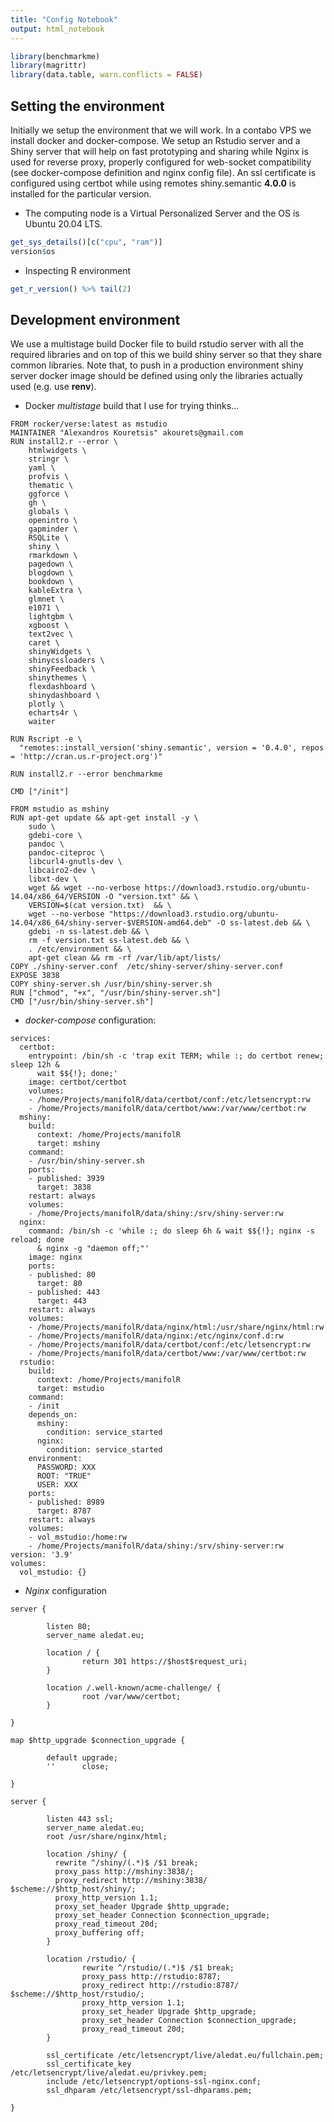 ```yaml
---
title: "Config Notebook"
output: html_notebook
---
```


```r
library(benchmarkme)
library(magrittr)
library(data.table, warn.conflicts = FALSE)
```

## Setting the environment

Initially we setup the environment that we will work. In a contabo VPS we install docker and docker-compose. We setup an Rstudio server and a Shiny server that will help on fast prototyping and sharing while Nginx is used for reverse proxy, properly 
configured for web-socket compatibility (see docker-compose definition and nginx config file). An ssl certificate is configured using certbot while using remotes shiny.semantic **4.0.0** is installed for the particular version.

- The computing node is a Virtual Personalized Server and the OS is Ubuntu 20.04 LTS.

```r
get_sys_details()[c("cpu", "ram")]
version$os
```

- Inspecting R environment

```r
get_r_version() %>% tail(2)
``` 

## Development environment

We use a multistage build Docker file to build rstudio server with all the required
libraries and on top of this we build shiny server so that they share common libraries. 
Note that, to push in a production environment shiny server docker image 
should be defined using only the libraries actually used (e.g. use **renv**).

- Docker *multistage* build that I use for trying thinks...

```
FROM rocker/verse:latest as mstudio
MAINTAINER "Alexandros Kouretsis" akourets@gmail.com
RUN install2.r --error \
    htmlwidgets \
    stringr \
    yaml \
    profvis \
    thematic \
    ggforce \
    gh \
    globals \
    openintro \
    gapminder \
    RSQLite \
    shiny \
    rmarkdown \
    pagedown \
    blogdown \
    bookdown \
    kableExtra \
    glmnet \
    e1071 \
    lightgbm \
    xgboost \
    text2vec \
    caret \
    shinyWidgets \
    shinycssloaders \
    shinyFeedback \ 
    shinythemes \
    flexdashboard \
    shinydashboard \
    plotly \
    echarts4r \
    waiter
    
RUN Rscript -e \
  "remotes::install_version('shiny.semantic', version = '0.4.0', repos = 'http://cran.us.r-project.org')"

RUN install2.r --error benchmarkme

CMD ["/init"]

FROM mstudio as mshiny
RUN apt-get update && apt-get install -y \
    sudo \
    gdebi-core \
    pandoc \
    pandoc-citeproc \
    libcurl4-gnutls-dev \
    libcairo2-dev \
    libxt-dev \
    wget && wget --no-verbose https://download3.rstudio.org/ubuntu-14.04/x86_64/VERSION -O "version.txt" && \
    VERSION=$(cat version.txt)  && \
    wget --no-verbose "https://download3.rstudio.org/ubuntu-14.04/x86_64/shiny-server-$VERSION-amd64.deb" -O ss-latest.deb && \
    gdebi -n ss-latest.deb && \
    rm -f version.txt ss-latest.deb && \
    . /etc/environment && \
    apt-get clean && rm -rf /var/lib/apt/lists/
COPY ./shiny-server.conf  /etc/shiny-server/shiny-server.conf
EXPOSE 3838
COPY shiny-server.sh /usr/bin/shiny-server.sh
RUN ["chmod", "+x", "/usr/bin/shiny-server.sh"]
CMD ["/usr/bin/shiny-server.sh"]
```

- *docker-compose* configuration:

```
services:
  certbot:
    entrypoint: /bin/sh -c 'trap exit TERM; while :; do certbot renew; sleep 12h &
      wait $${!}; done;'
    image: certbot/certbot
    volumes:
    - /home/Projects/manifolR/data/certbot/conf:/etc/letsencrypt:rw
    - /home/Projects/manifolR/data/certbot/www:/var/www/certbot:rw
  mshiny:
    build:
      context: /home/Projects/manifolR
      target: mshiny
    command:
    - /usr/bin/shiny-server.sh
    ports:
    - published: 3939
      target: 3838
    restart: always
    volumes:
    - /home/Projects/manifolR/data/shiny:/srv/shiny-server:rw
  nginx:
    command: /bin/sh -c 'while :; do sleep 6h & wait $${!}; nginx -s reload; done
      & nginx -g "daemon off;"'
    image: nginx
    ports:
    - published: 80
      target: 80
    - published: 443
      target: 443
    restart: always
    volumes:
    - /home/Projects/manifolR/data/nginx/html:/usr/share/nginx/html:rw
    - /home/Projects/manifolR/data/nginx:/etc/nginx/conf.d:rw
    - /home/Projects/manifolR/data/certbot/conf:/etc/letsencrypt:rw
    - /home/Projects/manifolR/data/certbot/www:/var/www/certbot:rw
  rstudio:
    build:
      context: /home/Projects/manifolR
      target: mstudio
    command:
    - /init
    depends_on:
      mshiny:
        condition: service_started
      nginx:
        condition: service_started
    environment:
      PASSWORD: XXX
      ROOT: "TRUE"
      USER: XXX
    ports:
    - published: 8989
      target: 8787
    restart: always
    volumes:
    - vol_mstudio:/home:rw
    - /home/Projects/manifolR/data/shiny:/srv/shiny-server:rw
version: '3.9'
volumes:
  vol_mstudio: {}
```

- *Nginx* configuration

```
server {

        listen 80;
        server_name aledat.eu;
        
        location / {
                return 301 https://$host$request_uri;
        }
        
        location /.well-known/acme-challenge/ {
                root /var/www/certbot;
        }

}

map $http_upgrade $connection_upgrade {

        default upgrade;
        ''      close;

}

server {

        listen 443 ssl;
        server_name aledat.eu;
        root /usr/share/nginx/html;
        
        location /shiny/ {
          rewrite ^/shiny/(.*)$ /$1 break;
          proxy_pass http://mshiny:3838/;
          proxy_redirect http://mshiny:3838/ $scheme://$http_host/shiny/;
          proxy_http_version 1.1;
          proxy_set_header Upgrade $http_upgrade;
          proxy_set_header Connection $connection_upgrade;
          proxy_read_timeout 20d;
          proxy_buffering off;
        }

        location /rstudio/ {
                rewrite ^/rstudio/(.*)$ /$1 break;
                proxy_pass http://rstudio:8787;
                proxy_redirect http://rstudio:8787/ $scheme://$http_host/rstudio/;
                proxy_http_version 1.1;
                proxy_set_header Upgrade $http_upgrade;
                proxy_set_header Connection $connection_upgrade;
                proxy_read_timeout 20d;
        }
        
        ssl_certificate /etc/letsencrypt/live/aledat.eu/fullchain.pem;
        ssl_certificate_key /etc/letsencrypt/live/aledat.eu/privkey.pem;
        include /etc/letsencrypt/options-ssl-nginx.conf;
        ssl_dhparam /etc/letsencrypt/ssl-dhparams.pem;
        
}

```





